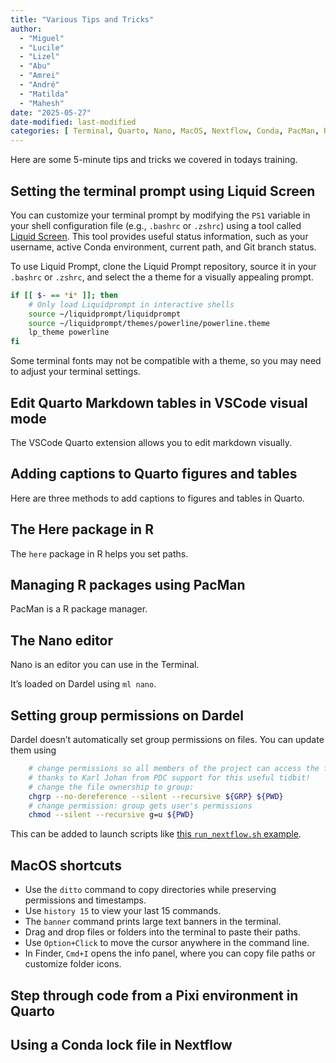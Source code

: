 ```yaml
---
title: "Various Tips and Tricks"
author:
  - "Miguel"
  - "Lucile"
  - "Lizel"
  - "Abu"
  - "Amrei"
  - "André"
  - "Matilda"
  - "Mahesh"
date: "2025-05-27"
date-modified: last-modified
categories: [ Terminal, Quarto, Nano, MacOS, Nextflow, Conda, PacMan, R, Dardel, VSCode, "Tips and Tricks" ]
---
```


Here are some 5-minute tips and tricks we covered in todays training.

## Setting the terminal prompt using Liquid Screen

You can customize your terminal prompt by modifying the `PS1` variable in your shell configuration file (e.g., `.bashrc` or `.zshrc`) using a tool called [Liquid Screen](https://liquidprompt.readthedocs.io/en/stable/install.html). This tool provides useful status information, such as your username, active Conda environment, current path, and Git branch status.

To use Liquid Prompt, clone the Liquid Prompt repository, source it in your `.bashrc` or `.zshrc`, and select the a theme for a visually appealing prompt.

```.bash
if [[ $- == *i* ]]; then
    # Only load Liquidprompt in interactive shells
    source ~/liquidprompt/liquidprompt
    source ~/liquidprompt/themes/powerline/powerline.theme
    lp_theme powerline
fi
```

:::{.callout-tip}

Some terminal fonts may not be compatible with a theme, so you may need to adjust your terminal settings.

:::

## Edit Quarto Markdown tables in VSCode visual mode

The VSCode Quarto extension allows you to edit markdown visually.

## Adding captions to Quarto figures and tables

Here are three methods to add captions to figures and tables in Quarto.

## The Here package in R

The `here` package in R helps you set paths.

## Managing R packages using PacMan

PacMan is a R package manager.

## The Nano editor

Nano is an editor you can use in the Terminal.

It's loaded on Dardel using `ml nano`.

## Setting group permissions on Dardel

Dardel doesn't automatically set group permissions on files. You can update them using

```.bash
    # change permissions so all members of the project can access the files
    # thanks to Karl Johan from PDC support for this useful tidbit!
    # change the file ownership to group:
    chgrp --no-dereference --silent --recursive ${GRP} ${PWD}
    # change permission: group gets user's permissions
    chmod --silent --recursive g=u ${PWD}
```

This can be added to launch scripts like [this `run_nextflow.sh` example](https://github.com/SLUBioinformaticsInfrastructure/nf-core_on_dardel/blob/main/runscript.sh).

## MacOS shortcuts

- Use the `ditto` command to copy directories while preserving permissions and timestamps.
- Use `history 15` to view your last 15 commands.
- The `banner` command prints large text banners in the terminal.
- Drag and drop files or folders into the terminal to paste their paths.
- Use `Option+Click` to move the cursor anywhere in the command line.
- In Finder, `Cmd+I` opens the info panel, where you can copy file paths or customize folder icons.

## Step through code from a Pixi environment in Quarto

## Using a Conda lock file in Nextflow
